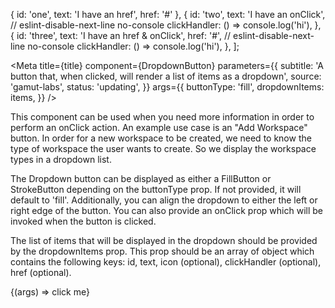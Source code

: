 
  { id: 'one', text: 'I have an href', href: '#' },
  {
    id: 'two',
    text: 'I have an onClick',
    // eslint-disable-next-line no-console
    clickHandler: () => console.log('hi'),
  },
  {
    id: 'three',
    text: 'I have an href & onClick',
    href: '#',
    // eslint-disable-next-line no-console
    clickHandler: () => console.log('hi'),
  },
];

<Meta
  title={title}
  component={DropdownButton}
  parameters={{
    subtitle:
      'A button that, when clicked, will render a list of items as a dropdown',
    source: 'gamut-labs',
    status: 'updating',
  }}
  args={{
    buttonType: 'fill',
    dropdownItems: items,
  }}
/>

This component can be used when you need more information in order to perform an onClick action. An example use case is an "Add Workspace" button. In order for a new workspace to be created, we need to know the type of workspace the user wants to create. So we display the workspace types in a dropdown list.

The Dropdown button can be displayed as either a FillButton or StrokeButton depending on the buttonType prop. If not provided, it will default to 'fill'. Additionally, you can align the dropdown to either the left or right edge of the button. You can also provide an onClick prop which will be invoked when the button is clicked.

The list of items that will be displayed in the dropdown should be provided by the dropdownItems prop. This prop should be an array of object which contains the following keys: id, text, icon (optional), clickHandler (optional), href (optional).

<Canvas>
  <Story name="DropdownButton">
    {(args) => <DropdownButton {...args}>click me</DropdownButton>}
  </Story>
</Canvas>

<PropsTable story="DropdownButton" />
